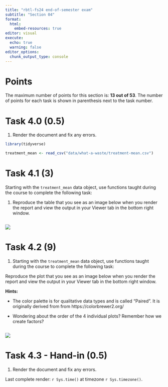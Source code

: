 ```yaml
---
title: "rbtl-fs24 end-of-semester exam"
subtitle: "Section 04"
format:
  html:
    embed-resources: true
editor: visual
execute: 
  echo: true
  warning: false
editor_options: 
  chunk_output_type: console
---
```


# Points

The maximum number of points for this section is: **13 out of 53**. The number of points for each task is shown in parenthesis next to the task number.

# Task 4.0 (0.5)

1.  Render the document and fix any errors.

```r
library(tidyverse)
```

```r

treatment_mean <- read_csv("data/what-a-waste/treatment-mean.csv")
```

# Task 4.1 (3)

Starting with the `treatment_mean` data object, use functions taught during the course to complete the following task:

1.  Reproduce the table that you see as an image below when you render the report and view the output in your Viewer tab in the bottom right window.

```r


```

![](img/tbl-01-treatment-by-income-mean.png)

# Task 4.2 (9)

1.  Starting with the `treatment_mean` data object, use functions taught during the course to complete the following task:

Reproduce the plot that you see as an image below when you render the report and view the output in your Viewer tab in the bottom right window.

**Hints:**

-   The color palette is for qualitative data types and is called "Paired". It is originally derived from from https://colorbrewer2.org/

-   Wondering about the order of the 4 individual plots? Remember how we create factors?

```r

```

![](img/fig-01-treatment-by-income-mean.png)

# Task 4.3 - Hand-in (0.5)

1.  Render the document and fix any errors.

Last complete render: `r Sys.time()` at timezone `r Sys.timezone()`.

